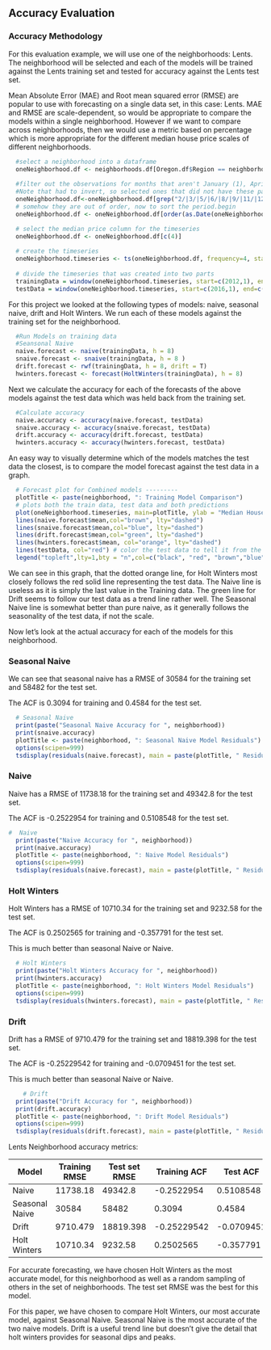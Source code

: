 ## Accuracy Evaluation

### Accuracy Methodology

For this evaluation example, we will use one of the neighborhoods: Lents. 
The neighborhood will be selected and each of the models will be trained against the Lents training set and tested for accuracy against the Lents test set.

Mean Absolute Error (MAE) and Root mean squared error (RMSE) are popular to use with forecasting on a single data set, in this case: Lents. MAE and RMSE are scale-dependent, so would be appropriate to compare the models within a single neighborhood. However if we want to compare across neighborhoods, then we would use a metric based on percentage which is more appropriate for the different median house price scales of different neighborhoods. 

```r

  #select a neighborhood into a dataframe
  oneNeighborhood.df <- neighborhoods.df[Oregon.df$Region == neighborhood,]
  
  #filter out the observations for months that aren't January (1), April (4), July (7), October (10). 
  #Note that had to invert, so selected ones that did not have these patterns matched.
  oneNeighborhood.df<-oneNeighborhood.df[grep("2/|3/|5/|6/|8/|9/|11/|12/", oneNeighborhood.df$Period.Begin, invert = TRUE),]
  # somehow they are out of order, now to sort the period.begin
  oneNeighborhood.df <- oneNeighborhood.df[order(as.Date(oneNeighborhood.df$Period.Begin, format="%m/%d/%Y")),]

  # select the median price column for the timeseries
  oneNeighborhood.df <- oneNeighborhood.df[c(4)]
  
  # create the timeseries
  oneNeighborhood.timeseries <- ts(oneNeighborhood.df, frequency=4, start=c(2012,1))
  
  # divide the timeseries that was created into two parts
  trainingData = window(oneNeighborhood.timeseries, start=c(2012,1), end=c(2015,4)) ### Training set (4 years, quarterly data)
  testData = window(oneNeighborhood.timeseries, start=c(2016,1), end=c(2017,4), frequency=4)  ### Test set    (2 years, quarterly data)
```


For this project we looked at the following types of models: naive, seasonal naive, drift and Holt Winters. 
We run each of these models against the training set for the neighborhood.
  
```r
  
  #Run Models on training data
  #Seansonal Naive
  naive.forecast <- naive(trainingData, h = 8)
  snaive.forecast <- snaive(trainingData, h = 8 )
  drift.forecast <- rwf(trainingData, h = 8, drift = T)
  hwinters.forecast <- forecast(HoltWinters(trainingData), h = 8)
```
Next we calculate the accuracy for each of the forecasts of the above models against the test data which was held back from the training set.
```r
  #Calculate accuracy
  naive.accuracy <- accuracy(naive.forecast, testData)
  snaive.accuracy <- accuracy(snaive.forecast, testData)
  drift.accuracy <- accuracy(drift.forecast, testData)
  hwinters.accuracy <- accuracy(hwinters.forecast, testData)

```
An easy way to visually determine which of the models matches the test data the closest, is to compare the model forecast against the test data in a graph.
```r
  # Forecast plot for Combined models ---------
  plotTitle <- paste(neighborhood, ": Training Model Comparison")
  # plots both the train data, test data and both predictions
  plot(oneNeighborhood.timeseries, main=plotTitle, ylab = "Median House Price", xlab = "Year") 
  lines(naive.forecast$mean,col="brown", lty="dashed")
  lines(snaive.forecast$mean,col="blue", lty="dashed")
  lines(drift.forecast$mean,col="green", lty="dashed")
  lines(hwinters.forecast$mean, col="orange", lty="dashed")
  lines(testData, col="red") # color the test data to tell it from the train data
  legend("topleft",lty=1,bty = "n",col=c("black", "red", "brown","blue", "green", "orange"),c("Train Data", "Test Data","Naive","Seasonal Naive","Drift", "Holt Winters"))
```
We can see in this graph, that the dotted orange line, for Holt Winters most closely follows the red solid line representing the test data. The Naive line is useless as it is simply the last value in the Training data. The green line for Drift seems to follow our test data as a trend line rather well. The Seasonal Naive line is somewhat better than pure naive, as it generally follows the seasonality of the test data, if not the scale.

Now let's look at the actual accuracy for each of the models for this neighborhood.

### Seasonal Naive

We can see that seasonal naive has a RMSE of 30584 for the training set and 58482 for the test set. 

The ACF is 0.3094 for training and 0.4584 for the test set. 
```r
  # Seasonal Naive
  print(paste("Seasonal Naive Accuracy for ", neighborhood))
  print(snaive.accuracy)  
  plotTitle <- paste(neighborhood, ": Seasonal Naive Model Residuals")
  options(scipen=999)
  tsdisplay(residuals(naive.forecast), main = paste(plotTitle, " Residuals"))
```

###  Naive
Naive has a RMSE of 11738.18 for the training set and 49342.8 for the test set. 

The ACF is -0.2522954 for training and 0.5108548 for the test set. 

```r
#  Naive
  print(paste("Naive Accuracy for ", neighborhood))
  print(naive.accuracy)
  plotTitle <- paste(neighborhood, ": Naive Model Residuals")
  options(scipen=999)
  tsdisplay(residuals(naive.forecast), main = paste(plotTitle, " Residuals"))
```

### Holt Winters 
Holt Winters has a RMSE of 10710.34 for the training set and 9232.58 for the test set. 

The ACF is 0.2502565 for training and -0.357791 for the test set. 

This is much better than seasonal Naive or Naive.
```r
  # Holt Winters
  print(paste("Holt Winters Accuracy for ", neighborhood))
  print(hwinters.accuracy)
  plotTitle <- paste(neighborhood, ": Holt Winters Model Residuals")
  options(scipen=999)
  tsdisplay(residuals(hwinters.forecast), main = paste(plotTitle, " Residuals"))
```
### Drift 
Drift  has a RMSE of 9710.479 for the training set and  18819.398 for the test set. 

The ACF is  -0.25229542 for training and  -0.0709451 for the test set. 

This is much better than seasonal Naive or Naive.
```r
    # Drift
  print(paste("Drift Accuracy for ", neighborhood))
  print(drift.accuracy)
  plotTitle <- paste(neighborhood, ": Drift Model Residuals")
  options(scipen=999)
  tsdisplay(residuals(drift.forecast), main = paste(plotTitle, " Residuals"))

```

Lents Neighborhood accuracy metrics: 

Model        | Training RMSE | Test set RMSE | Training ACF | Test ACF
------------ | ------------- | ------------- | ------------ | --------
Naive        | 11738.18	     | 49342.8       | -0.2522954   | 0.5108548
Seasonal Naive	| 30584      | 58482         | 0.3094       | 0.4584
Drift        | 	9710.479     | 18819.398     | -0.25229542  | -0.0709451
Holt Winters | 	10710.34     | 9232.58       |  0.2502565   | -0.357791


For accurate forecasting, we have chosen Holt Winters as the most accurate model, for this neighborhood as well as a random sampling of others in the set of neighborhoods. The test set RMSE was the best for this model. 

For this paper, we have chosen to compare Holt Winters, our most accurate model, against Seasonal Naive. Seasonal Naive is the most accurate of the two naive models. Drift is a useful trend line but doesn't give the detail that holt winters provides for seasonal dips and peaks. 

